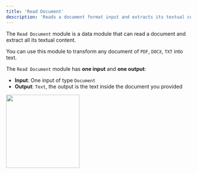 ```yaml
---
title: 'Read Document'
description: 'Reads a document format input and extracts its textual content.'
---
```


The `Read Document` module is a data module that can read a document and extract all its textual content.

You can use this module to transform any document of `PDF`, `DOCX`, `TXT` into text.

The `Read Document` module has **one input** and **one output**:

- **Input**: One input of type `Document`
- **Output**: `Text`, the output is the text inside the document you provided

<img height="200" src="/RF.png" />